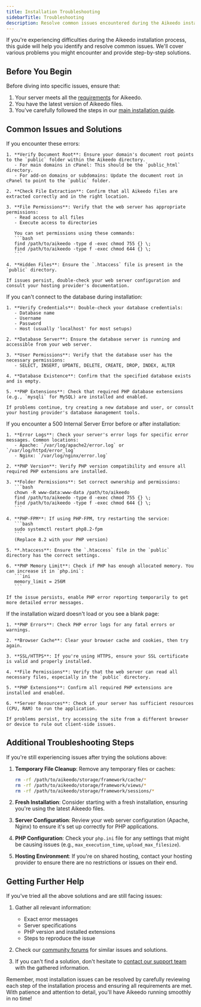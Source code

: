 ```yaml
---
title: Installation Troubleshooting
sidebarTitle: Troubleshooting
description: Resolve common issues encountered during the Aikeedo installation process with our comprehensive troubleshooting guide.
---
```


If you're experiencing difficulties during the Aikeedo installation process, this guide will help you identify and resolve common issues. We'll cover various problems you might encounter and provide step-by-step solutions.

## Before You Begin

Before diving into specific issues, ensure that:

1. Your server meets all the [requirements](/get-started/requirements) for Aikeedo.
2. You have the latest version of Aikeedo files.
3. You've carefully followed the steps in our [main installation guide](/get-started/installation).

## Common Issues and Solutions

<AccordionGroup>
  <Accordion title="404 Error at /install or 403 Error at Home Page">
    If you encounter these errors:

    1. **Verify Document Root**: Ensure your domain's document root points to the `public` folder within the Aikeedo directory.
       - For main domains in cPanel: This should be the `public_html` directory.
       - For add-on domains or subdomains: Update the document root in cPanel to point to the `public` folder.

    2. **Check File Extraction**: Confirm that all Aikeedo files are extracted correctly and in the right location.

    3. **File Permissions**: Verify that the web server has appropriate permissions:
       - Read access to all files
       - Execute access to directories
       
       You can set permissions using these commands:
       ```bash
       find /path/to/aikeedo -type d -exec chmod 755 {} \;
       find /path/to/aikeedo -type f -exec chmod 644 {} \;
       ```

    4. **Hidden Files**: Ensure the `.htaccess` file is present in the `public` directory.

    If issues persist, double-check your web server configuration and consult your hosting provider's documentation.
  </Accordion>

  <Accordion title="Database Connection Issues">
    If you can't connect to the database during installation:

    1. **Verify Credentials**: Double-check your database credentials:
       - Database name
       - Username
       - Password
       - Host (usually 'localhost' for most setups)

    2. **Database Server**: Ensure the database server is running and accessible from your web server.

    3. **User Permissions**: Verify that the database user has the necessary permissions:
       - SELECT, INSERT, UPDATE, DELETE, CREATE, DROP, INDEX, ALTER

    4. **Database Existence**: Confirm that the specified database exists and is empty.

    5. **PHP Extensions**: Check that required PHP database extensions (e.g., `mysqli` for MySQL) are installed and enabled.

    If problems continue, try creating a new database and user, or consult your hosting provider's database management tools.
  </Accordion>

  <Accordion title="500 Internal Server Error">
    If you encounter a 500 Internal Server Error before or after installation:

    1. **Error Logs**: Check your server's error logs for specific error messages. Common locations:
       - Apache: `/var/log/apache2/error.log` or `/var/log/httpd/error_log`
       - Nginx: `/var/log/nginx/error.log`

    2. **PHP Version**: Verify PHP version compatibility and ensure all required PHP extensions are installed.

    3. **Folder Permissions**: Set correct ownership and permissions:
       ```bash
       chown -R www-data:www-data /path/to/aikeedo
       find /path/to/aikeedo -type d -exec chmod 755 {} \;
       find /path/to/aikeedo -type f -exec chmod 644 {} \;
       ```

    4. **PHP-FPM**: If using PHP-FPM, try restarting the service:
       ```bash
       sudo systemctl restart php8.2-fpm
       ```
       (Replace 8.2 with your PHP version)

    5. **.htaccess**: Ensure the `.htaccess` file in the `public` directory has the correct settings.

    6. **PHP Memory Limit**: Check if PHP has enough allocated memory. You can increase it in `php.ini`:
       ```ini
       memory_limit = 256M
       ```

    If the issue persists, enable PHP error reporting temporarily to get more detailed error messages.
  </Accordion>

  <Accordion title="Installation Wizard Not Loading">
    If the installation wizard doesn't load or you see a blank page:

    1. **PHP Errors**: Check PHP error logs for any fatal errors or warnings.

    2. **Browser Cache**: Clear your browser cache and cookies, then try again.

    3. **SSL/HTTPS**: If you're using HTTPS, ensure your SSL certificate is valid and properly installed.

    4. **File Permissions**: Verify that the web server can read all necessary files, especially in the `public` directory.

    5. **PHP Extensions**: Confirm all required PHP extensions are installed and enabled.

    6. **Server Resources**: Check if your server has sufficient resources (CPU, RAM) to run the application.

    If problems persist, try accessing the site from a different browser or device to rule out client-side issues.
  </Accordion>
</AccordionGroup>

## Additional Troubleshooting Steps

If you're still experiencing issues after trying the solutions above:

1. **Temporary File Cleanup**: Remove any temporary files or caches:
   ```bash
   rm -rf /path/to/aikeedo/storage/framework/cache/*
   rm -rf /path/to/aikeedo/storage/framework/views/*
   rm -rf /path/to/aikeedo/storage/framework/sessions/*
   ```

2. **Fresh Installation**: Consider starting with a fresh installation, ensuring you're using the latest Aikeedo files.

3. **Server Configuration**: Review your web server configuration (Apache, Nginx) to ensure it's set up correctly for PHP applications.

4. **PHP Configuration**: Check your `php.ini` file for any settings that might be causing issues (e.g., `max_execution_time`, `upload_max_filesize`).

5. **Hosting Environment**: If you're on shared hosting, contact your hosting provider to ensure there are no restrictions or issues on their end.

## Getting Further Help

If you've tried all the above solutions and are still facing issues:

1. Gather all relevant information:
   - Exact error messages
   - Server specifications
   - PHP version and installed extensions
   - Steps to reproduce the issue

2. Check our [community forums](https://codecanyon.net/item/aikeedo-ai-powered-content-platform-saas-ready/48578733/comments) for similar issues and solutions.

3. If you can't find a solution, don't hesitate to [contact our support team](mailto:support@aikeedo.com) with the gathered information.

Remember, most installation issues can be resolved by carefully reviewing each step of the installation process and ensuring all requirements are met. With patience and attention to detail, you'll have Aikeedo running smoothly in no time!